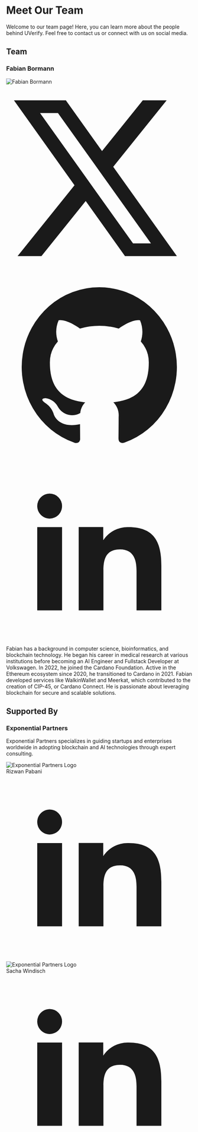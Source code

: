 # Meet Our Team

Welcome to our team page! Here, you can learn more about the people behind UVerify. Feel free to contact us or connect with us on social media.

## Team

### Fabian Bormann

<div className="flex items-center space-x-4">
  <div className="flex flex-col">
    <img
      src="/fabian.jpg"
      alt="Fabian Bormann"
      width={96}
      height={96}
      className="rounded-full"
    />
    <div className="flex space-x-2 mt-4">
      <a href="https://x.com/YetAnotherAiGuy" target="_blank" rel="noreferrer">
        <svg
          className="w-6 h-6"
          xmlns="http://www.w3.org/2000/svg"
          fill="currentColor"
          viewBox="0 0 24 24"
        >
          <path d="M13.795 10.533L20.68 2h-3.073l-5.255 6.517L7.69 2H1l7.806 10.91L1.47 22h3.074l5.705-7.07L15.31 22H22l-8.205-11.467Zm-2.38 2.95L9.97 11.464 4.36 3.627h2.31l4.528 6.317 1.443 2.02 6.018 8.409h-2.31l-4.934-6.89Z" />
        </svg>
      </a>
      <a
        href="https://github.com/fabianbormann"
        target="_blank"
        rel="noreferrer"
      >
        <svg
          className="w-6 h-6"
          xmlns="http://www.w3.org/2000/svg"
          fill="currentColor"
          viewBox="0 0 24 24"
        >
          <path
            fillRule="evenodd"
            d="M12.006 2a9.847 9.847 0 0 0-6.484 2.44 10.32 10.32 0 0 0-3.393 6.17 10.48 10.48 0 0 0 1.317 6.955 10.045 10.045 0 0 0 5.4 4.418c.504.095.683-.223.683-.494 0-.245-.01-1.052-.014-1.908-2.78.62-3.366-1.21-3.366-1.21a2.711 2.711 0 0 0-1.11-1.5c-.907-.637.07-.621.07-.621.317.044.62.163.885.346.266.183.487.426.647.71.135.253.318.476.538.655a2.079 2.079 0 0 0 2.37.196c.045-.52.27-1.006.635-1.37-2.219-.259-4.554-1.138-4.554-5.07a4.022 4.022 0 0 1 1.031-2.75 3.77 3.77 0 0 1 .096-2.713s.839-.275 2.749 1.05a9.26 9.26 0 0 1 5.004 0c1.906-1.325 2.74-1.05 2.74-1.05.37.858.406 1.828.101 2.713a4.017 4.017 0 0 1 1.029 2.75c0 3.939-2.339 4.805-4.564 5.058a2.471 2.471 0 0 1 .679 1.897c0 1.372-.012 2.477-.012 2.814 0 .272.18.592.687.492a10.05 10.05 0 0 0 5.388-4.421 10.473 10.473 0 0 0 1.313-6.948 10.32 10.32 0 0 0-3.39-6.165A9.847 9.847 0 0 0 12.007 2Z"
            clipRule="evenodd"
          />
        </svg>
      </a>
      <a
        href="https://www.linkedin.com/in/fabian-bormann-748642130/"
        target="_blank"
        rel="noreferrer"
      >
        <svg
          className="w-6 h-6"
          xmlns="http://www.w3.org/2000/svg"
          fill="currentColor"
          viewBox="0 0 24 24"
        >
          <path
            fillRule="evenodd"
            d="M12.51 8.796v1.697a3.738 3.738 0 0 1 3.288-1.684c3.455 0 4.202 2.16 4.202 4.97V19.5h-3.2v-5.072c0-1.21-.244-2.766-2.128-2.766-1.827 0-2.139 1.317-2.139 2.676V19.5h-3.19V8.796h3.168ZM7.2 6.106a1.61 1.61 0 0 1-.988 1.483 1.595 1.595 0 0 1-1.743-.348A1.607 1.607 0 0 1 5.6 4.5a1.601 1.601 0 0 1 1.6 1.606Z"
            clipRule="evenodd"
          />
          <path d="M7.2 8.809H4V19.5h3.2V8.809Z" />
        </svg>
      </a>
    </div>
  </div>
  <div>
    Fabian has a background in computer science, bioinformatics, and blockchain
    technology. He began his career in medical research at various institutions
    before becoming an AI Engineer and Fullstack Developer at Volkswagen. In
    2022, he joined the Cardano Foundation. Active in the Ethereum ecosystem
    since 2020, he transitioned to Cardano in 2021. Fabian developed services
    like WalkinWallet and Meerkat, which contributed to the creation of CIP-45,
    or Cardano Connect. He is passionate about leveraging blockchain for secure
    and scalable solutions.
  </div>
</div>

## Supported By

### Exponential Partners

Exponential Partners specializes in guiding startups and enterprises worldwide in adopting blockchain and AI technologies through expert consulting.

<div className="flex space-x-8 mt-8">
  <div className="relative">
    <div className="relative w-24 h-24 sm:w-32 sm:h-32 md:w-40 md:h-40 h-xs:w-24 h-xs:h-24">
      <img
        src="/exponentialpartners.png"
        alt="Exponential Partners Logo"
        className="rounded-full"
      />
      <div
        style={{ backgroundImage: 'url(/riz.jpg)' }}
        className="absolute left-[12.5%] top-[12.5%] w-[75%] h-[75%] rounded-full bg-cover"
      />
    </div>
    <span className="mt-2 text-center">
      Rizwan Pabani
      <a
        href="https://www.linkedin.com/in/rizpabani/"
        target="_blank"
        className="ml-2"
        rel="noreferrer"
      >
        <svg
          className="w-6 h-6 inline"
          xmlns="http://www.w3.org/2000/svg"
          fill="currentColor"
          viewBox="0 0 24 24"
        >
          <path
            fillRule="evenodd"
            d="M12.51 8.796v1.697a3.738 3.738 0 0 1 3.288-1.684c3.455 0 4.202 2.16 4.202 4.97V19.5h-3.2v-5.072c0-1.21-.244-2.766-2.128-2.766-1.827 0-2.139 1.317-2.139 2.676V19.5h-3.19V8.796h3.168ZM7.2 6.106a1.61 1.61 0 0 1-.988 1.483 1.595 1.595 0 0 1-1.743-.348A1.607 1.607 0 0 1 5.6 4.5a1.601 1.601 0 0 1 1.6 1.606Z"
            clipRule="evenodd"
          />
          <path d="M7.2 8.809H4V19.5h3.2V8.809Z" />
        </svg>
      </a>
    </span>
  </div>
  <div>
    <div className="relative w-24 h-24 sm:w-32 sm:h-32 md:w-40 md:h-40 h-xs:w-24 h-xs:h-24">
      <img
        src="/exponentialpartners.png"
        alt="Exponential Partners Logo"
        className="rounded-full"
      />
      <div
        style={{ backgroundImage: 'url(/sacha.jpg)' }}
        className="absolute left-[12.5%] top-[12.5%] w-[75%] h-[75%] rounded-full bg-cover"
      />
    </div>
    <span className="mt-2 text-center">
      Sacha Windisch
      <a
        href="https://www.linkedin.com/in/sachawindisch/"
        target="_blank"
        className="ml-2"
        rel="noreferrer"
      >
        <svg
          className="w-6 h-6 inline"
          xmlns="http://www.w3.org/2000/svg"
          fill="currentColor"
          viewBox="0 0 24 24"
        >
          <path
            fillRule="evenodd"
            d="M12.51 8.796v1.697a3.738 3.738 0 0 1 3.288-1.684c3.455 0 4.202 2.16 4.202 4.97V19.5h-3.2v-5.072c0-1.21-.244-2.766-2.128-2.766-1.827 0-2.139 1.317-2.139 2.676V19.5h-3.19V8.796h3.168ZM7.2 6.106a1.61 1.61 0 0 1-.988 1.483 1.595 1.595 0 0 1-1.743-.348A1.607 1.607 0 0 1 5.6 4.5a1.601 1.601 0 0 1 1.6 1.606Z"
            clipRule="evenodd"
          />
          <path d="M7.2 8.809H4V19.5h3.2V8.809Z" />
        </svg>
      </a>
    </span>
  </div>
</div>
